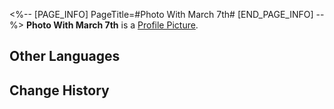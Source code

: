 <%-- [PAGE_INFO]
PageTitle=#Photo With March 7th#
[END_PAGE_INFO] --%>
{{Item Infobox
|id          = 149957
|image       = Item Photo With March 7th.png
|type        = Mission Item
|invCategory = Missions
|rarity      = 3
|effect      = 
|description = (Trailblazer) and March 7th's group photo.
}}
{{Description|''"We adventure together, explore together, and capture wonderful memories together. In the journeys to come, we will "trailblaze" more beautiful moments, preserving them with our camera, our eyes, and our hearts."''}}
'''Photo With March 7th''' is a [[Profile Picture]].

==Other Languages==
{{Other Languages
|en   = Photo With March 7th
|zhs  = 与三月七的合照
|zht  = 與三月七的合照
|ja   = 三月なのかとのツーショット
|ko   = Mar. 7th와 함께 찍은 사진
|es   = Foto con Siete de Marzo
|fr   = Photo avec March 7th
|ru   = Фотография с Март 7
|th   = รูปคู่กับ March 7th
|vi   = Ảnh Chụp Cùng March 7th
|de   = Foto mit 7. März
|id   = Foto dengan March 7th
|pt   = Foto com a 7 de Março
}}

==Change History==
{{Change History|1.5}}